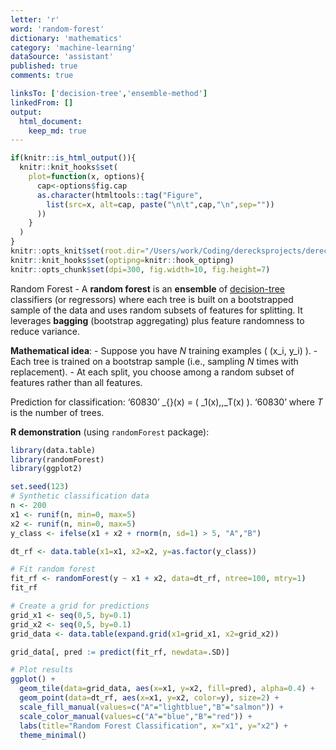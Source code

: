 ```yaml
---
letter: 'r'
word: 'random-forest'
dictionary: 'mathematics'
category: 'machine-learning'
dataSource: 'assistant'
published: true
comments: true

linksTo: ['decision-tree','ensemble-method']
linkedFrom: []
output:
  html_document:
    keep_md: true
---
```


```r
if(knitr::is_html_output()){
  knitr::knit_hooks$set(
    plot=function(x, options){
      cap<-options$fig.cap
      as.character(htmltools::tag("Figure",
        list(src=x, alt=cap, paste("\n\t",cap,"\n",sep=""))
      ))
    }
  )
}
knitr::opts_knit$set(root.dir="/Users/work/Coding/derecksprojects/derecksnotes.com-playground/derecksnotes.com/client/src/app/dictionaries/mathematics/definitions")
knitr::knit_hooks$set(optipng=knitr::hook_optipng)
knitr::opts_chunk$set(dpi=300, fig.width=10, fig.height=7)
```

<a id="random-forest">Random Forest</a> - A **random forest** is an **ensemble** of [decision-tree](#decision-tree) classifiers (or regressors) where each tree is built on a bootstrapped sample of the data and uses random subsets of features for splitting. It leverages **bagging** (bootstrap aggregating) plus feature randomness to reduce variance.

**Mathematical idea**:
- Suppose you have $N$ training examples \( (x_i, y_i) \).
- Each tree is trained on a bootstrap sample (i.e., sampling $N$ times with replacement).
- At each split, you choose among a random subset of features rather than all features.

Prediction for classification:
'60830'
\hat{y}_{\text{forest}}(x) = \text{majority-vote}\bigl( \hat{y}_1(x),\dots,\hat{y}_T(x) \bigr).
'60830'
where $T$ is the number of trees.

**R demonstration** (using `randomForest` package):

```r
library(data.table)
library(randomForest)
library(ggplot2)

set.seed(123)
# Synthetic classification data
n <- 200
x1 <- runif(n, min=0, max=5)
x2 <- runif(n, min=0, max=5)
y_class <- ifelse(x1 + x2 + rnorm(n, sd=1) > 5, "A","B")

dt_rf <- data.table(x1=x1, x2=x2, y=as.factor(y_class))

# Fit random forest
fit_rf <- randomForest(y ~ x1 + x2, data=dt_rf, ntree=100, mtry=1)
fit_rf

# Create a grid for predictions
grid_x1 <- seq(0,5, by=0.1)
grid_x2 <- seq(0,5, by=0.1)
grid_data <- data.table(expand.grid(x1=grid_x1, x2=grid_x2))

grid_data[, pred := predict(fit_rf, newdata=.SD)]

# Plot results
ggplot() +
  geom_tile(data=grid_data, aes(x=x1, y=x2, fill=pred), alpha=0.4) +
  geom_point(data=dt_rf, aes(x=x1, y=x2, color=y), size=2) +
  scale_fill_manual(values=c("A"="lightblue","B"="salmon")) +
  scale_color_manual(values=c("A"="blue","B"="red")) +
  labs(title="Random Forest Classification", x="x1", y="x2") +
  theme_minimal()
```
